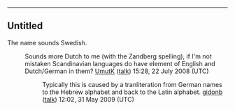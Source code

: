 <article id="5154607" title=Talk:Michael Zandberg>
	<talkpage id="5154607" title="Talk:Michael Zandberg">
{{WikiProjectBannerShell|1=
{{WikiProject Biography|living=yes
|class=start
|sports-priority=low
|sports-work-group=yes
|listas=Zandberg, Michael
}}
{{WikiProject Football|class=start|importance=mid}}
{{WikiProject Israel|class=start|importance=|auto=yes}}
| blp=yes
}}

----

==Untitled==
The name sounds Swedish.
:Sounds more Dutch to me (with the Zandberg spelling), if I'm not mistaken Scandinavian languages do have element of English and Dutch/German in them? [[User:UmutK|UmutK]] ([[User talk:UmutK|talk]]) 15:28, 22 July 2008 (UTC)
::Typically this is caused by a tranliteration from German names to the Hebrew alphabet and back to the Latin alphabet. [[User:Gidonb|gidonb]] ([[User talk:Gidonb|talk]]) 12:02, 31 May 2009 (UTC)
	</talkpage>
</article>